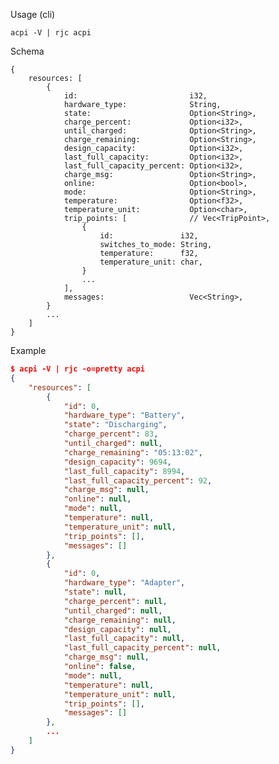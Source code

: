Usage (cli)

```
acpi -V | rjc acpi
```

Schema

```
{
    resources: [
        {
            id:                         i32,
            hardware_type:              String,
            state:                      Option<String>,
            charge_percent:             Option<i32>,
            until_charged:              Option<String>,
            charge_remaining:           Option<String>,
            design_capacity:            Option<i32>,
            last_full_capacity:         Option<i32>,
            last_full_capacity_percent: Option<i32>,
            charge_msg:                 Option<String>,
            online:                     Option<bool>,
            mode:                       Option<String>,
            temperature:                Option<f32>,
            temperature_unit:           Option<char>,
            trip_points: [              // Vec<TripPoint>,
                {
                    id:               i32,
                    switches_to_mode: String,
                    temperature:      f32,
                    temperature_unit: char,
                }
                ...
            ],
            messages:                   Vec<String>,
        }
        ...
    ]
}
```

Example

```json
$ acpi -V | rjc -o=pretty acpi
{
    "resources": [
        {
            "id": 0,
            "hardware_type": "Battery",
            "state": "Discharging",
            "charge_percent": 83,
            "until_charged": null,
            "charge_remaining": "05:13:02",
            "design_capacity": 9694,
            "last_full_capacity": 8994,
            "last_full_capacity_percent": 92,
            "charge_msg": null,
            "online": null,
            "mode": null,
            "temperature": null,
            "temperature_unit": null,
            "trip_points": [],
            "messages": []
        },
        {
            "id": 0,
            "hardware_type": "Adapter",
            "state": null,
            "charge_percent": null,
            "until_charged": null,
            "charge_remaining": null,
            "design_capacity": null,
            "last_full_capacity": null,
            "last_full_capacity_percent": null,
            "charge_msg": null,
            "online": false,
            "mode": null,
            "temperature": null,
            "temperature_unit": null,
            "trip_points": [],
            "messages": []
        },
        ...
    ]
}
```
